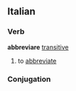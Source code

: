 ==Italian==
===Verb===
'''abbreviare''' [[transitive]]
# to [[abbreviate]]
===Conjugation===
{{it-conj-iare|abbrevi|Avere}}